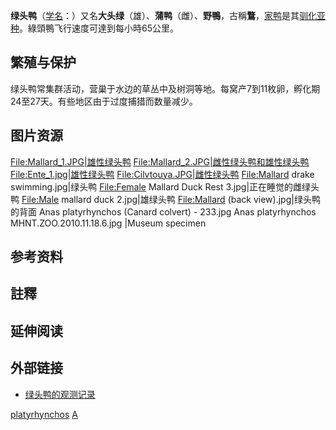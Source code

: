 {{Speciesbox
| status = LC
| status_system = IUCN3.1
| status_ref = <ref>{{IUCN|id=22680186 |title=''Anas platyrhynchos'' |assessors=[[BirdLife_International|BirdLife International]]  |version=2019.3 |year=2019 |accessdate=1 October 2016}} 資料庫資料包含說明此物種被編入無危級別的原因</ref>
| image = Anas platyrhynchos male female quadrat.jpg
| image_width = 260px
| image_caption = 指名亞種的雄鳥（右）和雌鳥（左）<br />
[[File:Anas_platyrhynchos_-_Mallard_-_XC62258.ogg|thumb]]
| genus = Anas
| species = platyrhynchos
| authority = [[Linnaeus|Linnaeus]], 1758| range_map = Anas platyrhynchos distribution map.png
| range_map_width = 250px
| range_map_caption = 野生綠頭鴨的分布範圍（包含被[[外來種|引入]]的地區）
| subdivision_ranks = [[亞種|亞種]]
| subdivision = 
* [[指名亞種|指名亞種]] ''A. p. platyrhynchos'' 
* 格陵蘭亞種 ''A. p. conboschas''
* [[家鴨|家鴨]] ''A. p. domesticus''
}}
'''绿头鸭'''（[[学名|学名]]：{{lang|la|''Anas platyrhynchos''}}）又名'''大头绿'''（雄）、'''蒲鸭'''（雌）、'''野鴨'''，古稱'''鶩'''{{NoteTag|如成語「趨之若鶩」。}}，[[家鸭|家鸭]]是其[[驯化|驯化]][[亚种|亚种]]。綠頭鴨飞行速度可達到每小時65公里。

== 繁殖与保护 ==
绿头鸭常集群活动，营巢于水边的草丛中及树洞等地。每窝产7到11枚卵，孵化期24至27天。有些地区由于过度捕猎而数量减少。

== 图片资源 ==
<gallery>
File:Mallard_1.JPG|雄性绿头鸭
File:Mallard_2.JPG|雌性绿头鸭和雄性绿头鸭
File:Ente_1.jpg|雄性绿头鸭
File:Cilvtouya.JPG|雌性绿头鸭
File:Mallard drake swimming.jpg|绿头鸭
File:Female Mallard Duck Rest 3.jpg|正在睡觉的雌绿头鸭
File:Male mallard duck 2.jpg|雄绿头鸭
File:Mallard (back view).jpg|绿头鸭的背面
Anas platyrhynchos (Canard colvert) - 233.jpg
Anas platyrhynchos MHNT.ZOO.2010.11.18.6.jpg |Museum specimen 
</gallery>

== 参考资料 ==
{{reflist}}

== 註釋 ==
{{NoteFoot}}

== 延伸阅读 ==
{{Wikisource further reading}}
{{维基物种|Anas platyrhynchos}}

== 外部链接 ==
* [http://www.cnbirder.com/index.asp 绿头鸭的观测记录]{{dead link|date=2018年4月 |bot=InternetArchiveBot |fix-attempted=yes }}
{{Taxonbar|from=Q25348}}

[[Category:鸭属|platyrhynchos]]
[[Category:1758年描述的鳥類|A]]